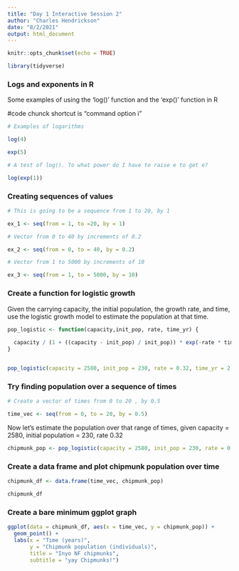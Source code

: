 ```yaml
---
title: "Day 1 Interactive Session 2"
author: "Charles Hendrickson"
date: "8/2/2021"
output: html_document
---
```


```r
knitr::opts_chunk$set(echo = TRUE)

library(tidyverse)
```

### Logs and exponents in R

Some examples of using the 'log()' function and the 'exp()' function in R

#code chunck shortcut is "command option i"
```r
# Examples of logarithms 

log(4)

exp(5)

# A test of log(). To what power do I have to raise e to get e?

log(exp(1))

```

### Creating sequences of values 

```r
# This is going to be a sequence from 1 to 20, by 1 

ex_1 <- seq(from = 1, to =20, by = 1)

# Vector from 0 to 40 by increments of 0.2

ex_2 <- seq(from = 0, to = 40, by = 0.2)

# Vector from 1 to 5000 by increments of 10 

ex_3 <- seq(from = 1, to = 5000, by = 10)
```


### Create a function for logistic growth 

Given the carrying capacity, the initial population, the growth rate, and time, use the logistic growth model to estimate the population at that time. 


```r

pop_logistic <- function(capacity,init_pop, rate, time_yr) {
  
  capacity / (1 + ((capacity - init_pop) / init_pop)) * exp(-rate * time_yr)
}


pop_logistic(capacity = 2580, init_pop = 230, rate = 0.32, time_yr = 2.4)

```

### Try finding population over a sequence of times 
```r
# Create a vector of times from 0 to 20 , by 0.5

time_vec <- seq(from = 0, to = 20, by = 0.5)

```

Now let's estimate the population over that range of times, given capacity = 2580, initial population = 230, rate 0.32 

```r
chipmunk_pop <- pop_logistic(capacity = 2580, init_pop = 230, rate = 0.32, time_yr = time_vec)

```

### Create a data frame and plot chipmunk population over time 

```r

chipmunk_df <- data.frame(time_vec, chipmunk_pop)

chipmunk_df

```

### Create a bare minimum ggplot graph 

```r
ggplot(data = chipmunk_df, aes(x = time_vec, y = chipmunk_pop)) +
  geom_point() + 
  labs(x = "Time (years)",
       y = "Chipmunk population (individuals)",
       title = "Inyo NF chipmunks",
       subtitle = "yay Chipmunks!")
       


```










